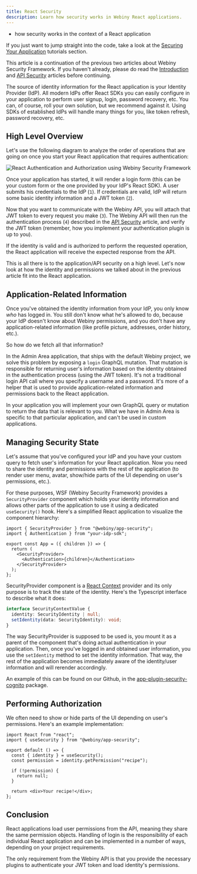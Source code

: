 ```yaml
---
title: React Security
description: Learn how security works in Webiny React applications.
---
```



<Alert type="success" title="What you'll learn">

- how security works in the context of a React application

</Alert>

<Alert type="info">

If you just want to jump straight into the code, take a look at the [Securing Your Application](../../admin-area/new-app-tutorial/security) tutorials section.

</Alert>

<Alert type="warning" title="Important">

This article is a continuation of the previous two articles about Webiny Security Framework. If you haven't already, please do read the [Introduction](../../core-development-concepts/security-framework/introduction) and [API Security](../../core-development-concepts/security-framework/api-security) articles before continuing.

</Alert>

The source of identity information for the React application is your Identity Provider (IdP). All modern IdPs offer React SDKs you can easily configure in your application to perform user signup, login, password recovery, etc. You can, of course, roll your own solution, but we recommend against it. Using SDKs of established IdPs will handle many things for you, like token refresh, password recovery, etc.

## High Level Overview

Let's use the following diagram to analyze the order of operations that are going on once you start your React application that requires authentication:

![React Authentication and Authorization using Webiny Security Framework](./assets/react-security/react-idp-api.png)

Once your application has started, it will render a login form (this can be your custom form or the one provided by your IdP's React SDK). A user submits his credentials to the IdP (`1`). If credentials are valid, IdP will return some basic identity information and a JWT token (`2`).

Now that you want to communicate with the Webiny API, you will attach that JWT token to every request you make (`3`). The Webiny API will then run the authentication process (`4`) described in the [API Security](../../core-development-concepts/security-framework/api-security) article, and verify the JWT token (remember, how you implement your authentication plugin is up to you).

If the identity is valid and is authorized to perform the requested operation, the React application will receive the expected response from the API.

This is all there is to the application/API security on a high level. Let's now look at how the identity and permissions we talked about in the previous article fit into the React application.

## Application-Related Information

Once you've obtained the identity information from your IdP, you only know _who_ has logged in. You still don't know what he's allowed to do, because your IdP doesn't know about Webiny permissions, and you don't have any application-related information (like profile picture, addresses, order history, etc.).

So how do we fetch all that information?

In the Admin Area application, that ships with the default Webiny project, we solve this problem by exposing a `login` GraphQL mutation. That mutation is responsible for returning user's information based on the identity obtained in the authentication process (using the JWT token). It's not a traditional login API call where you specify a username and a password. It's more of a helper that is used to provide application-related information and permissions back to the React application.

<Alert type="info">

In your application you will implement your own GraphQL query or mutation to return the data that is relevant to you. What we have in Admin Area is specific to that particular application, and can't be
used in custom applications.

</Alert>

## Managing Security State

Let's assume that you've configured your IdP and you have your custom query to fetch user's information for your React application. Now you need to share the identity and permissions with the rest of the application (to render user menu, avatar, show/hide parts of the UI depending on user's permissions, etc.).

For these purposes, WSF (Webiny Security Framework) provides a `SecurityProvider` component which holds your identity information and allows other parts of the application to use it using a dedicated `useSecurity()` hook. Here's a simplified React application to visualize the component hierarchy:

```tsx
import { SecurityProvider } from "@webiny/app-security";
import { Authentication } from "your-idp-sdk";

export const App = ({ children }) => {
  return (
    <SecurityProvider>
      <Authentication>{children}</Authentication>
    </SecurityProvider>
  );
};
```

SecurityProvider component is a [React Context](https://reactjs.org/docs/context.html) provider and its only purpose is to track the state of the identity. Here's the Typescript interface to describe what it does:

```ts Security context interface
interface SecurityContextValue {
  identity: SecurityIdentity | null;
  setIdentity(data: SecurityIdentity): void;
}
```

The way SecurityProvider is supposed to be used is, you mount it as a parent of the component that's doing actual authentication in your application. Then, once you've logged in and obtained user information, you use the `setIdentity` method to set the identity information. That way, the rest of the application becomes immediately aware of the identity/user information and will rerender accordingly.

An example of this can be found on our Github, in the [app-plugin-security-cognito](https://github.com/webiny/webiny-js/blob/next/packages/app-plugin-security-cognito/src/cognito/Authenticator.ts#L111) package.

## Performing Authorization

We often need to show or hide parts of the UI depending on user's permissions. Here's an example implementation:

```tsx Using the useSecurity() hook to perform authorization
import React from "react";
import { useSecurity } from "@webiny/app-security";

export default () => {
  const { identity } = useSecurity();
  const permission = identity.getPermission("recipe");

  if (!permission) {
    return null;
  }

  return <div>Your recipe!</div>;
};
```

## Conclusion

React applications load user permissions from the API, meaning they share the same permission objects. Handling of login is the responsibility of each individual React application and can be implemented in a number of ways, depending on your project requirements.

The only requirement from the Webiny API is that you provide the necessary plugins to authenticate your JWT token and load identity's permissions.
